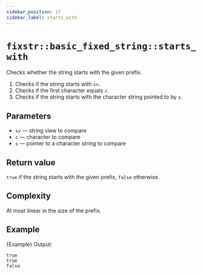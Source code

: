 ```yaml
---
sidebar_position: 17
sidebar_label: starts_with
---
```

# `fixstr::basic_fixed_string::starts_with`


<CppOverloadList>
    <CppOverload num={1} code={Overload1} />
    <CppOverload num={2} code={Overload2} />
    <CppOverload num={3} code={Overload3} />
</CppOverloadList>

Checks whether the string starts with the given prefix.

1. Checks if the string starts with `sv`.
2. Checks if the first character equals `c`.
3. Checks if the string starts with the character string pointed to by `s`.

## Parameters
* `sv` — string view to compare
* `c` — character to compare
* `s` — pointer to a character string to compare

## Return value
`true` if the string starts with the given prefix, `false` otherwise.

## Complexity
At most linear in the size of the prefix.

## Example

<CodeBlock className="language-cpp">{Example}</CodeBlock>
Output:
```
true
true
false
```
